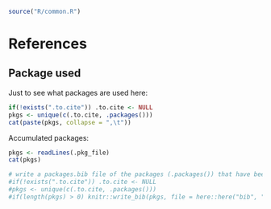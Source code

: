 ```r
source("R/common.R")
```

# References {.unnumbered}

## Package used
Just to see what packages are used here:
```r
if(!exists(".to.cite")) .to.cite <- NULL
pkgs <- unique(c(.to.cite, .packages()))
cat(paste(pkgs, collapse = ",\t"))
```

Accumulated packages:

```r
pkgs <- readLines(.pkg_file)
cat(pkgs)
```


```r
# write a packages.bib file of the packages (.packages()) that have been used here
#if(!exists(".to.cite")) .to.cite <- NULL
#pkgs <- unique(c(.to.cite, .packages()))
#if(length(pkgs) > 0) knitr::write_bib(pkgs, file = here::here("bib", "packages.bib"))
```


::: {#refs}
:::
